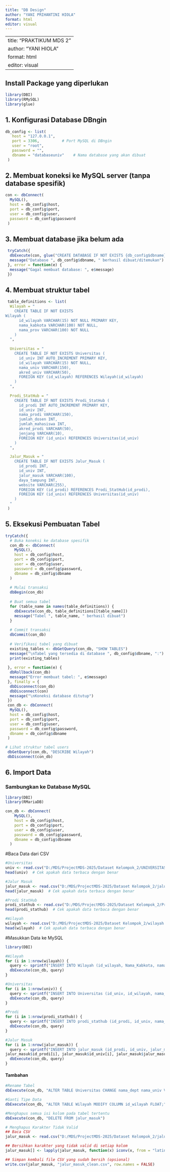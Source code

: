```yaml
---
title: "DB Design"
author: "YANI PRIHANTINI HIOLA"
format: html
editor: visual
---
```


---
title: "PRAKTIKUM MDS 2"
author: "YANI HIOLA"
format: html
editor: visual
---

## Install Package yang diperlukan

```r
library(DBI)
library(RMySQL)
library(glue)
```

## 1. Konfigurasi Database DBngin

```r
db_config <- list(
   host = "127.0.0.1",
   port = 3306,          # Port MySQL di DBngin
   user = "root",
   password = "",
   dbname = "databaseuniv"    # Nama database yang akan dibuat
 )
```

## 2. Membuat koneksi ke MySQL server (tanpa database spesifik)

```r
con <- dbConnect(
  MySQL(),
  host = db_config$host,
  port = db_config$port,
  user = db_config$user,
  password = db_config$password
 )
```

## 3. Membuat database jika belum ada

```r
 tryCatch({
  dbExecute(con, glue("CREATE DATABASE IF NOT EXISTS {db_config$dbname}"))
  message("Database ", db_config$dbname, " berhasil dibuat/ditemukan")
 }, error = function(e) {
  message("Gagal membuat database: ", e$message)
 })
```

## 4. Membuat struktur tabel

```r
 table_definitions <- list(
  Wilayah = "
    CREATE TABLE IF NOT EXISTS
Wilayah (
      id_wilayah VARCHAR(15) NOT NULL PRIMARY KEY,
      nama_kabkota VARCHAR(100) NOT NULL,
      nama_prov VARCHAR(100) NOT NULL
    )
  ",
  
  Universitas = "
    CREATE TABLE IF NOT EXISTS Universitas (
      id_univ INT AUTO_INCREMENT PRIMARY KEY,
      id_wilayah VARCHAR(15) NOT NULL,
      nama_univ VARCHAR(150),
      akred_univ VARCHAR(50),
      FOREIGN KEY (id_wilayah) REFERENCES Wilayah(id_wilayah)
    )
  ",
  
  Prodi_StatHub = "
    CREATE TABLE IF NOT EXISTS Prodi_StatHub (
      id_prodi INT AUTO_INCREMENT PRIMARY KEY,
      id_univ INT,
      nama_prodi VARCHAR(150),
      jumlah_dosen INT,
      jumlah_mahasiswa INT,
      akred_prodi VARCHAR(50),
      jenjang VARCHAR(10),
      FOREIGN KEY (id_univ) REFERENCES Universitas(id_univ)
    )
  ",

  Jalur_Masuk = "
    CREATE TABLE IF NOT EXISTS Jalur_Masuk (
      id_prodi INT,
      id_univ INT,
      jalur_masuk VARCHAR(100),
      daya_tampung INT,
      website VARCHAR(255),
      FOREIGN KEY (id_prodi) REFERENCES Prodi_StatHub(id_prodi),
      FOREIGN KEY (id_univ) REFERENCES Universitas(id_univ)
    )
  "
 )
```

## 5. Eksekusi Pembuatan Tabel

```r
tryCatch({
  # Buka koneksi ke database spesifik
  con_db <- dbConnect(
    MySQL(),
    host = db_config$host,
    port = db_config$port,
    user = db_config$user,
    password = db_config$password,
    dbname = db_config$dbname
  )
  
  # Mulai transaksi
  dbBegin(con_db)
  
  # Buat semua tabel
  for (table_name in names(table_definitions)) {
    dbExecute(con_db, table_definitions[[table_name]])
    message("Tabel ", table_name, " berhasil dibuat")
  }
  
  # Commit transaksi
  dbCommit(con_db)
  
  # Verifikasi tabel yang dibuat
  existing_tables <- dbGetQuery(con_db, "SHOW TABLES")
  message("\nTabel yang tersedia di database ", db_config$dbname, ":")
  print(existing_tables)
  
 }, error = function(e) {
  dbRollback(con_db)
  message("Error membuat tabel: ", e$message)
 }, finally = {
  dbDisconnect(con_db)
  dbDisconnect(con)
  message("\nKoneksi database ditutup")
 })
 con_db <- dbConnect(
  MySQL(),
  host = db_config$host,
  port = db_config$port,
  user = db_config$user,
  password = db_config$password,
  dbname = db_config$dbname
 )

# Lihat struktur tabel users
 dbGetQuery(con_db, "DESCRIBE Wilayah")
 dbDisconnect(con_db)

```
## 6. Import Data
### Sambungkan ke Database MySQL
```r
library(DBI)
library(RMariaDB)

con_db <- dbConnect(
    MySQL(),
    host = db_config$host,
    port = db_config$port,
    user = db_config$user,
    password = db_config$password,
    dbname = db_config$dbname
  )
```

#Baca Data dari CSV
```r
#Universitas
univ <- read.csv("D:/MDS/ProjectMDS-2025/Dataset Kelompok_2/UNIVERSITAS.csv", stringsAsFactors = FALSE)
head(univ)  # Cek apakah data terbaca dengan benar

#Jalur Masuk
jalur_masuk <- read.csv("D:/MDS/ProjectMDS-2025/Dataset Kelompok_2/jalur masuk1.csv", stringsAsFactors = FALSE)
head(jalur_masuk)  # Cek apakah data terbaca dengan benar

#Prodi StatHub
prodi_stathub <- read.csv("D:/MDS/ProjectMDS-2025/Dataset Kelompok_2/Prodi StatHub.csv", stringsAsFactors = FALSE)
head(prodi_stathub)  # Cek apakah data terbaca dengan benar

#Wilayah
wilayah <- read.csv("D:/MDS/ProjectMDS-2025/Dataset Kelompok_2/wilayah.csv", stringsAsFactors = FALSE)
head(wilayah)  # Cek apakah data terbaca dengan benar
```

#Masukkan Data ke MySQL
```r
library(DBI)

#Wilayah
for (i in 1:nrow(wilayah)) {
  query <- sprintf("INSERT INTO Wilayah (id_wilayah, Nama_Kabkota, nama_prov) VALUES ('%s', '%s', '%s')",           wilayah$id_wilayah[i], wilayah$Nama_Kabkota[i], wilayah$nama_prov[i])
  dbExecute(con_db, query)
}

#Universitas
for (i in 1:nrow(univ)) {
  query <- sprintf("INSERT INTO Universitas (id_univ, id_wilayah, nama_univ, akred_univ) VALUES ('%s', '%s', '%s', '%s')",           univ$id_univ[i], univ$id_wilayah[i], univ$nama_univ[i], univ$akred_univ[i])
  dbExecute(con_db, query)
}

#Prodi
for (i in 1:nrow(prodi_stathub)) {
  query <- sprintf("INSERT INTO prodi_stathub (id_prodi, id_univ, nama_prodi, jumlah_dosen, jumlah_mahasiswa, akred_prodi, jenjang) VALUES ('%s', '%s', '%s', '%s', '%s', '%s', '%s')",           prodi_stathub$id_prodi[i], prodi_stathub$id_univ[i], prodi_stathub$nama_prodi[i], prodi_stathub$jumlah_dosen[i], prodi_stathub$jumlah_mahasiswa[i], prodi_stathub$akred_prodi[i], prodi_stathub$jenjang[i])
  dbExecute(con_db, query)
}

#Jalur Masuk
for (i in 1:nrow(jalur_masuk)) {
  query <- sprintf("INSERT INTO jalur_masuk (id_prodi, id_univ, jalur_masuk, daya_tampung, website) VALUES ('%s', '%s', '%s', '%s', '%s')",
jalur_masuk$id_prodi[i], jalur_masuk$id_univ[i], jalur_masuk$jalur_masuk[i], jalur_masuk$daya_tampung[i], jalur_masuk$website[i])
  dbExecute(con_db, query)
}

```

#### Tambahan
```r
#Rename Tabel
dbExecute(con_db, "ALTER TABLE Universitas CHANGE nama_dept nama_univ VARCHAR(150);")

#Ganti Tipe Data
dbExecute(con_db, "ALTER TABLE Wilayah MODIFY COLUMN id_wilayah FLOAT;")

#Menghapus semua isi kolom pada tabel tertentu
dbExecute(con_db, "DELETE FROM jalur_masuk")

# Menghapus Karakter Tidak Valid
## Baca CSV
jalur_masuk <- read.csv("D:/MDS/ProjectMDS-2025/Dataset Kelompok_2/jalur masuk1.csv", stringsAsFactors = FALSE)

## Bersihkan karakter yang tidak valid di setiap kolom
jalur_masuk[] <- lapply(jalur_masuk, function(x) iconv(x, from = "latin1", to = "ASCII", sub = ""))

## Simpan kembali file CSV yang sudah bersih (opsional)
write.csv(jalur_masuk, "jalur_masuk_clean.csv", row.names = FALSE)
```
